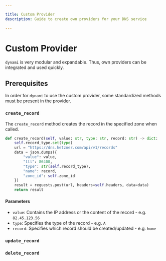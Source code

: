 ```yaml
---

title: Custom Provider
description: Guide to create own providers for your DNS service

---
```


# Custom Provider

`dynami` is very modular and expandable. Thus, own providers can be integrated and used quickly.

## Prerequisites

In order for `dynami` to use the custom provider, some standardized methods must be present in the provider.

### `create_record`

The `create_record` method creates the record in the specified zone when called.

```python
def create_record(self, value: str, type: str, record: str) -> dict:
    self.record_type.set(type)
    url = "https://dns.hetzner.com/api/v1/records"
    data = json.dumps({
        "value": value,
        "ttl": 86400,
        "type": str(self.record_type),
        "name": record,
        "zone_id": self.zone_id
    })
    result = requests.post(url, headers=self.headers, data=data)
    return result
```

#### Parameters

* `value`: Contains the IP address or the content of the record - e.g. `82.45.123.56`
* `type`: Specifies the type of the record - e.g. `A`
* `record`: Specifies which record should be created/updated - e.g. `home`

### `update_record`

### `delete_record`

